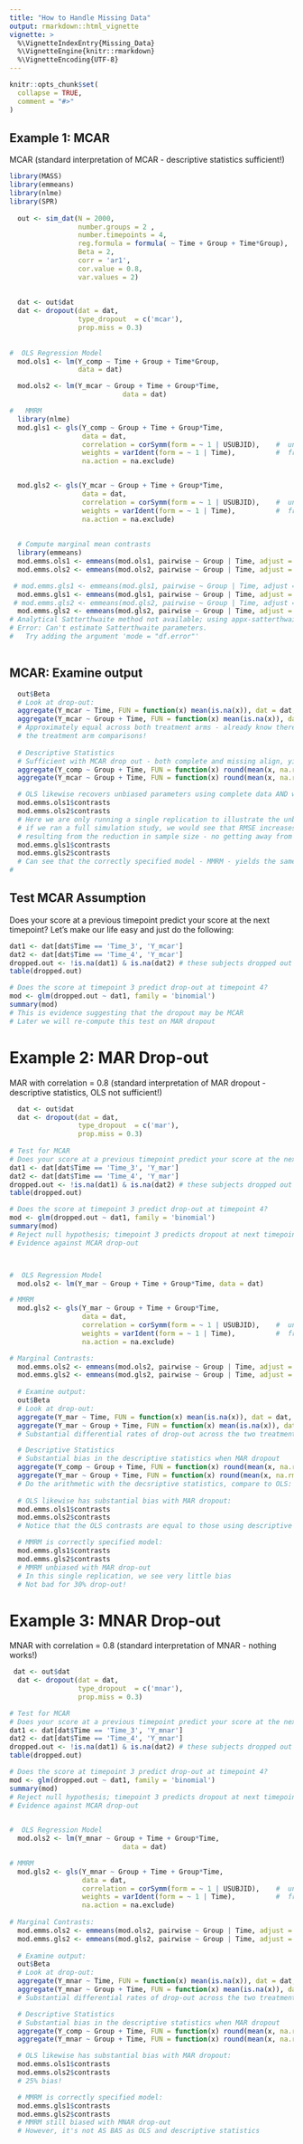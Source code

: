 ```yaml
---
title: "How to Handle Missing Data"
output: rmarkdown::html_vignette
vignette: >
  %\VignetteIndexEntry{Missing_Data}
  %\VignetteEngine{knitr::rmarkdown}
  %\VignetteEncoding{UTF-8}
---
```


```r
knitr::opts_chunk$set(
  collapse = TRUE,
  comment = "#>"
)
```


## Example 1: MCAR
MCAR (standard interpretation of MCAR - descriptive statistics sufficient!)


```r

library(MASS)
library(emmeans)
library(nlme)
library(SPR) 
  
  out <- sim_dat(N = 2000, 
                 number.groups = 2 , 
                 number.timepoints = 4, 
                 reg.formula = formula( ~ Time + Group + Time*Group),
                 Beta = 2,
                 corr = 'ar1', 
                 cor.value = 0.8, 
                 var.values = 2)
                
  
  dat <- out$dat
  dat <- dropout(dat = dat, 
                 type_dropout  = c('mcar'), 
                 prop.miss = 0.3)
  
 
#  OLS Regression Model 
  mod.ols1 <- lm(Y_comp ~ Time + Group + Time*Group, 
                 data = dat)

  mod.ols2 <- lm(Y_mcar ~ Group + Time + Group*Time, 
                            data = dat)

#   MMRM 
  library(nlme)
  mod.gls1 <- gls(Y_comp ~ Group + Time + Group*Time,
                  data = dat,
                  correlation = corSymm(form = ~ 1 | USUBJID),    #  unstructured correlation
                  weights = varIdent(form = ~ 1 | Time),          #  freely estimate variance at subsequent timepoints
                  na.action = na.exclude)


  mod.gls2 <- gls(Y_mcar ~ Group + Time + Group*Time,
                  data = dat,
                  correlation = corSymm(form = ~ 1 | USUBJID),    #  unstructured correlation
                  weights = varIdent(form = ~ 1 | Time),          #  freely estimate variance at subsequent timepoints
                  na.action = na.exclude)
  
  
  # Compute marginal mean contrasts
  library(emmeans)
  mod.emms.ols1 <- emmeans(mod.ols1, pairwise ~ Group | Time, adjust = 'none',  mode = 'df.error')
  mod.emms.ols2 <- emmeans(mod.ols2, pairwise ~ Group | Time, adjust = 'none',  mode = 'df.error')

 # mod.emms.gls1 <- emmeans(mod.gls1, pairwise ~ Group | Time, adjust = 'none',  mode = 'satterthwaite')
  mod.emms.gls1 <- emmeans(mod.gls1, pairwise ~ Group | Time, adjust = 'none',  mode = 'df.error')
 # mod.emms.gls2 <- emmeans(mod.gls2, pairwise ~ Group | Time, adjust = 'none',  mode = 'satterthwaite')
  mod.emms.gls2 <- emmeans(mod.gls2, pairwise ~ Group | Time, adjust = 'none',  mode = 'df.error')
# Analytical Satterthwaite method not available; using appx-satterthwaite
# Error: Can't estimate Satterthwaite parameters.
#   Try adding the argument 'mode = "df.error"'
 
```

## MCAR: Examine output

```r

  out$Beta
  # Look at drop-out:
  aggregate(Y_mcar ~ Time, FUN = function(x) mean(is.na(x)), dat = dat, na.action = na.pass)
  aggregate(Y_mcar ~ Group + Time, FUN = function(x) mean(is.na(x)), dat = dat, na.action = na.pass)
  # Approximately equal across both treatment arms - already know there's no way for the drop-out to bias
  # the treatment arm comparisons!
  
  # Descriptive Statistics 
  # Sufficient with MCAR drop out - both complete and missing align, yield unbiased estimates:
  aggregate(Y_comp ~ Group + Time, FUN = function(x) round(mean(x, na.rm = T),5), dat = dat, na.action = na.pass)
  aggregate(Y_mcar ~ Group + Time, FUN = function(x) round(mean(x, na.rm = T),5), dat = dat, na.action = na.pass)

  # OLS likewise recovers unbiased parameters using complete data AND with MCAR drop-out
  mod.emms.ols1$contrasts
  mod.emms.ols2$contrasts
  # Here we are only running a single replication to illustrate the unbiased estimates
  # if we ran a full simulation study, we would see that RMSE increases under MCAR drop-out,
  # resulting from the reduction in sample size - no getting away from that!
  mod.emms.gls1$contrasts
  mod.emms.gls2$contrasts
  # Can see that the correctly specified model - MMRM - yields the same estimates
#
```

## Test MCAR Assumption
Does your score at a previous timepoint predict your score at the next timepoint? Let's make our life easy and just do the following:

```r


dat1 <- dat[dat$Time == 'Time_3', 'Y_mcar']
dat2 <- dat[dat$Time == 'Time_4', 'Y_mcar']
dropped.out <- !is.na(dat1) & is.na(dat2) # these subjects dropped out at timepoint 4
table(dropped.out)

# Does the score at timepoint 3 predict drop-out at timepoint 4?
mod <- glm(dropped.out ~ dat1, family = 'binomial')
summary(mod)
# This is evidence suggesting that the dropout may be MCAR
# Later we will re-compute this test on MAR dropout


```


# Example 2: MAR Drop-out
MAR with correlation = 0.8  (standard interpretation of MAR dropout - descriptive statistics, OLS not sufficient!)

```r

  dat <- out$dat
  dat <- dropout(dat = dat, 
                 type_dropout  = c('mar'), 
                 prop.miss = 0.3)
 
# Test for MCAR
# Does your score at a previous timepoint predict your score at the next timepoint?
dat1 <- dat[dat$Time == 'Time_3', 'Y_mar']
dat2 <- dat[dat$Time == 'Time_4', 'Y_mar']
dropped.out <- !is.na(dat1) & is.na(dat2) # these subjects dropped out at timepoint 4
table(dropped.out)

# Does the score at timepoint 3 predict drop-out at timepoint 4?
mod <- glm(dropped.out ~ dat1, family = 'binomial')
summary(mod)  
# Reject null hypothesis; timepoint 3 predicts dropout at next timepoint
# Evidence against MCAR drop-out



#  OLS Regression Model 
  mod.ols2 <- lm(Y_mar ~ Group + Time + Group*Time, data = dat)

# MMRM
  mod.gls2 <- gls(Y_mar ~ Group + Time + Group*Time,
                  data = dat,
                  correlation = corSymm(form = ~ 1 | USUBJID),    #  unstructured correlation
                  weights = varIdent(form = ~ 1 | Time),          #  freely estimate variance at subsequent timepoints
                  na.action = na.exclude)

# Marginal Contrasts:
  mod.emms.ols2 <- emmeans(mod.ols2, pairwise ~ Group | Time, adjust = 'none',  mode = 'df.error')
  mod.emms.gls2 <- emmeans(mod.gls2, pairwise ~ Group | Time, adjust = 'none',  mode = 'df.error')
  
  # Examine output:
  out$Beta
  # Look at drop-out:
  aggregate(Y_mar ~ Time, FUN = function(x) mean(is.na(x)), dat = dat, na.action = na.pass)
  aggregate(Y_mar ~ Group + Time, FUN = function(x) mean(is.na(x)), dat = dat, na.action = na.pass)
  # Substantial differential rates of drop-out across the two treatment arms

  # Descriptive Statistics 
  # Substantial bias in the descriptive statistics when MAR dropout
  aggregate(Y_comp ~ Group + Time, FUN = function(x) round(mean(x, na.rm = T),2), dat = dat, na.action = na.pass)
  aggregate(Y_mar ~ Group + Time, FUN = function(x) round(mean(x, na.rm = T),2), dat = dat, na.action = na.pass)
  # Do the arithmetic with the decsriptive statistics, compare to OLS:
  
  # OLS likewise has substantial bias with MAR dropout:
  mod.emms.ols1$contrasts
  mod.emms.ols2$contrasts
  # Notice that the OLS contrasts are equal to those using descriptive statistics

  # MMRM is correctly specified model:
  mod.emms.gls1$contrasts
  mod.emms.gls2$contrasts
  # MMRM unbiased with MAR drop-out
  # In this single replication, we see very little bias
  # Not bad for 30% drop-out!
```

# Example 3: MNAR Drop-out
MNAR with correlation = 0.8 (standard interpretation of MNAR - nothing works!)

```r

 dat <- out$dat
  dat <- dropout(dat = dat, 
                 type_dropout  = c('mnar'), 
                 prop.miss = 0.3)

# Test for MCAR 
# Does your score at a previous timepoint predict your score at the next timepoint?
dat1 <- dat[dat$Time == 'Time_3', 'Y_mnar']
dat2 <- dat[dat$Time == 'Time_4', 'Y_mnar']
dropped.out <- !is.na(dat1) & is.na(dat2) # these subjects dropped out at timepoint 4
table(dropped.out)

# Does the score at timepoint 3 predict drop-out at timepoint 4?
mod <- glm(dropped.out ~ dat1, family = 'binomial')
summary(mod)  
# Reject null hypothesis; timepoint 3 predicts dropout at next timepoint
# Evidence against MCAR drop-out

 
#  OLS Regression Model 
  mod.ols2 <- lm(Y_mnar ~ Group + Time + Group*Time, 
                            data = dat)

# MMRM
  mod.gls2 <- gls(Y_mnar ~ Group + Time + Group*Time,
                  data = dat,
                  correlation = corSymm(form = ~ 1 | USUBJID),    #  unstructured correlation
                  weights = varIdent(form = ~ 1 | Time),          #  freely estimate variance at subsequent timepoints
                  na.action = na.exclude)  
  
# Marginal Contrasts:
  mod.emms.ols2 <- emmeans(mod.ols2, pairwise ~ Group | Time, adjust = 'none',  mode = 'df.error')
  mod.emms.gls2 <- emmeans(mod.gls2, pairwise ~ Group | Time, adjust = 'none',  mode = 'df.error')
 
  # Examine output:
  out$Beta
  # Look at drop-out:
  aggregate(Y_mnar ~ Time, FUN = function(x) mean(is.na(x)), dat = dat, na.action = na.pass)
  aggregate(Y_mnar ~ Group + Time, FUN = function(x) mean(is.na(x)), dat = dat, na.action = na.pass)
  # Substantial differential rates of drop-out across the two treatment arms

  # Descriptive Statistics 
  # Substantial bias in the descriptive statistics when MAR dropout
  aggregate(Y_comp ~ Group + Time, FUN = function(x) round(mean(x, na.rm = T),2), dat = dat, na.action = na.pass)
  aggregate(Y_mnar ~ Group + Time, FUN = function(x) round(mean(x, na.rm = T),2), dat = dat, na.action = na.pass)

  # OLS likewise has substantial bias with MAR dropout:
  mod.emms.ols1$contrasts
  mod.emms.ols2$contrasts
  # 25% bias!

  # MMRM is correctly specified model:
  mod.emms.gls1$contrasts
  mod.emms.gls2$contrasts
  # MMRM still biased with MNAR drop-out
  # However, it's not AS BAS as OLS and descriptive statistics
``` 


